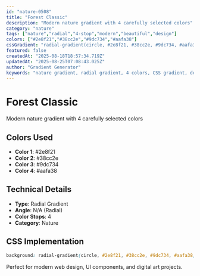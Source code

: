```yaml
---
id: "nature-0508"
title: "Forest Classic"
description: "Modern nature gradient with 4 carefully selected colors"
category: "nature"
tags: ["nature","radial","4-stop","modern","beautiful","design"]
colors: ["#2e8f21","#38cc2e","#9dc734","#aafa38"]
cssGradient: "radial-gradient(circle, #2e8f21, #38cc2e, #9dc734, #aafa38)"
featured: false
createdAt: "2025-08-18T18:57:34.719Z"
updatedAt: "2025-08-25T07:08:43.025Z"
author: "Gradient Generator"
keywords: "nature gradient, radial gradient, 4 colors, CSS gradient, design, #2e8f21, #38cc2e, #9dc734, #aafa38"
---
```


# Forest Classic

Modern nature gradient with 4 carefully selected colors

## Colors Used
- **Color 1**: #2e8f21
- **Color 2**: #38cc2e
- **Color 3**: #9dc734
- **Color 4**: #aafa38

## Technical Details
- **Type**: Radial Gradient
- **Angle**: N/A (Radial)
- **Color Stops**: 4
- **Category**: Nature

## CSS Implementation
```css
background: radial-gradient(circle, #2e8f21, #38cc2e, #9dc734, #aafa38);
```

Perfect for modern web design, UI components, and digital art projects.
